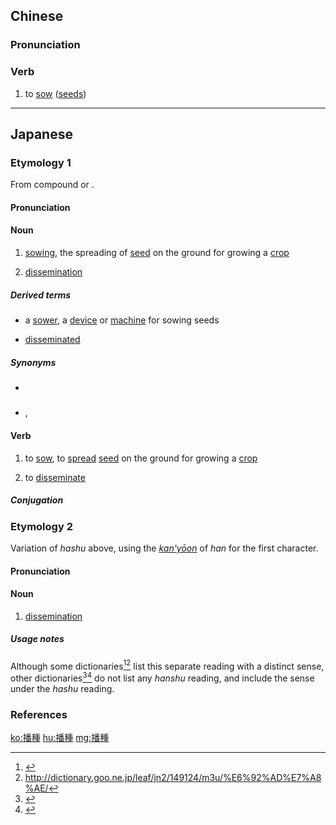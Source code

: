 {{also|播种}}
==Chinese==
{{zh-forms|s=播种}}

===Pronunciation===
{{zh-pron
|m=bōzhòng,bòzhǒng,bōzhǒng,1nb=Standard,2nb=Taiwan,3nb=common variant
|c=bo3 zung2
|h=pfs=pô-chung
|mn=pò͘-chéng
|ma=Zh-bozhòng.ogg
|cat=v
}}

===Verb===
{{zh-verb}}

# to [[sow]] ([[seed]]s)

{{zh-cat|Advanced}}

----

==Japanese==

===Etymology 1===
{{ja-kanjitab|yomi=o|は|しゅ}}
From {{etyl|ltc|ja|sort=はしゅ}} compound {{m|zh|播種|tr=pa<sup>H</sup> tsyowng<sup>X</sup>|lit=to sow + seed}} or {{m|zh|播種|tr=pa<sup>H</sup> tsyowng<sup>H</sup>|lit=to sow + to sow}}.

====Pronunciation====
{{ja-pron|yomi=goon|はしゅ|acc=1|acc_ref=DJR}}

====Noun====
{{ja-noun|はしゅ}}

# [[sowing]], the spreading of [[seed]] on the ground for growing a [[crop]]
# {{lb|ja|sort=はんしゅ|medicine}} [[dissemination]] {{qualifier|the spreading out of cells within the body, particularly cells of an invasive disease or of cancer}}

=====Derived terms=====
{{der-top}}
* {{ja-r|播種機|はしゅき}} a [[sower]], a [[device]] or [[machine]] for sowing seeds
* {{ja-r|播種性|はしゅせい}} [[disseminated]] {{qualifier|said of a disease}}
{{der-bottom}}

=====Synonyms=====
* {{sense|sowing}} {{ja-r|種蒔き|たねまき}}
* {{sense|dissemination}} {{ja-r|散在|さんざい}}, {{ja-r|汎発|はんぱつ}}

====Verb====
{{ja-verb-suru|はしゅ}}

# to [[sow]], to [[spread]] [[seed]] on the ground for growing a [[crop]]
# {{lb|ja|sort=はんしゅ|medicine}} to [[disseminate]] {{qualifier|to spread out within the body, particularly for cells of an invasive disease or of cancer}}

=====Conjugation=====
{{ja-suru|はしゅ}}

===Etymology 2===
{{ja-kanjitab|yomi=o|はん|しゅ}}
Variation of ''hashu'' above, using the [[慣用音#Japanese|''kan'yōon'']] of ''han'' for the first character.

====Pronunciation====
{{ja-pron|yomi=ky|はんしゅ}}

====Noun====
{{ja-noun|はんしゅ}}

# {{lb|ja|sort=はんしゅ|medicine}} [[dissemination]] {{qualifier|the spreading out of cells within the body, particularly cells of an invasive disease or of cancer}}

=====Usage notes=====
Although some dictionaries<ref name="KDJ">{{R:Kokugo Dai Jiten}}</ref><ref name="goo">http://dictionary.goo.ne.jp/leaf/jn2/149124/m3u/%E6%92%AD%E7%A8%AE/</ref> list this separate reading with a distinct sense, other dictionaries<ref name="DJR">{{R:Daijirin}}</ref><ref name="DJS">{{R:Daijisen}}</ref> do not list any ''hanshu'' reading, and include the {{m|en|dissemination}} sense under the ''hashu'' reading.

===References===
<references/>

[[ko:播種]]
[[hu:播種]]
[[mg:播種]]